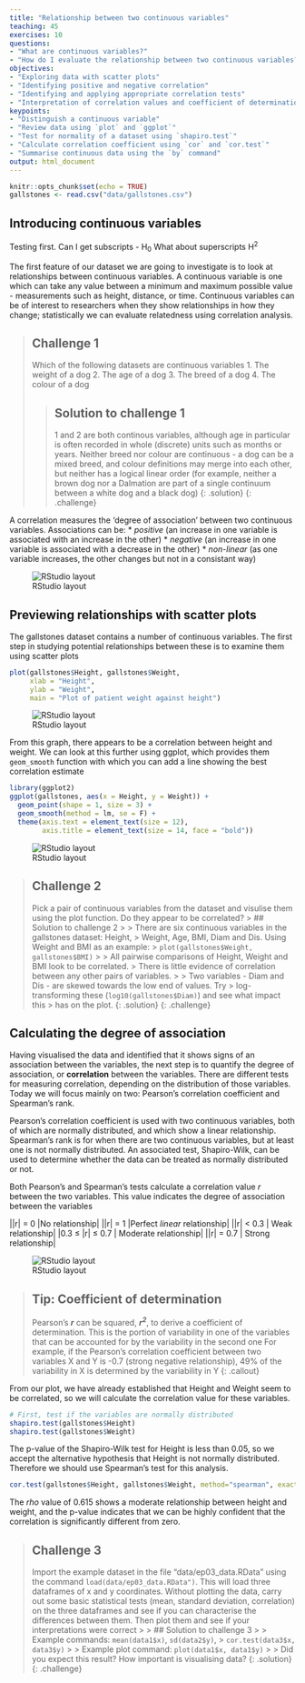 ```yaml
---
title: "Relationship between two continuous variables"
teaching: 45
exercises: 10
questions:
- "What are continuous variables?"
- "How do I evaluate the relationship between two continuous variables?"
objectives:
- "Exploring data with scatter plots"
- "Identifying positive and negative correlation"
- "Identifying and applying appropriate correlation tests"
- "Interpretation of correlation values and coefficient of determination"
keypoints:
- "Distinguish a continuous variable"
- "Review data using `plot` and `ggplot`"
- "Test for normality of a dataset using `shapiro.test`"
- "Calculate correlation coefficient using `cor` and `cor.test`"
- "Summarise continuous data using the `by` command"
output: html_document
---
```


```r
knitr::opts_chunk$set(echo = TRUE)
gallstones <- read.csv("data/gallstones.csv")
```

## Introducing continuous variables

Testing first. Can I get subscripts - H~0~ What about superscripts H^2^

The first feature of our dataset we are going to investigate is to look at 
relationships between continuous variables. A continuous variable is one which
can take any value between a minimum and maximum possible value - measurements 
such as height, distance, or time. Continuous variables can be of interest to 
researchers when they show relationships in how they change; statistically we 
can evaluate relatedness using correlation analysis.

> ## Challenge 1
> 
> Which of the following datasets are continuous variables
> 1. The weight of a dog
> 2. The age of a dog
> 3. The breed of a dog
> 4. The colour of a dog
> 
> > ## Solution to challenge 1
> > 
> > 1 and 2 are both continous variables, although age in particular is often 
> > recorded in whole (discrete) units such as months or years. Neither breed nor 
> > colour are continuous - a dog can be a mixed breed, and colour definitions may
> > merge into each other, but neither has a logical linear order (for example, 
> > neither a brown dog nor a Dalmation are part of a single continuum between a 
> > white dog and a black dog)
> {: .solution}
{: .challenge}

A correlation measures the 'degree of association' between two continuous 
variables. Associations can be:
* *positive* (an increase in one variable is associated with an increase in the 
other)
* *negative* (an increase in one variable is associated with a decrease in the
other)
* *non-linear* (as one variable increases, the other changes but not in a 
consistant way)

![RStudio layout](../fig/03-correlationexamples.png)

## Previewing relationships with scatter plots

The gallstones dataset contains a number of continuous variables. The first step
in studying potential relationships between these is to examine them using 
scatter plots

```r
plot(gallstones$Height, gallstones$Weight, 
     xlab = "Height", 
     ylab = "Weight",
     main = "Plot of patient weight against height")
```
![RStudio layout](../fig/03-fig1.png)

From this graph, there appears to be a correlation between height and weight.
We can look at this further using ggplot, which provides them `geom_smooth` 
function with which you can add a line showing the best correlation estimate

```r
library(ggplot2)
ggplot(gallstones, aes(x = Height, y = Weight)) +
  geom_point(shape = 1, size = 3) +
  geom_smooth(method = lm, se = F) +
  theme(axis.text = element_text(size = 12),
        axis.title = element_text(size = 14, face = "bold"))
```
![RStudio layout](../fig/03-fig2.png)

> ## Challenge 2
> 
> Pick a pair of continuous variables from the dataset and visulise them using
> the plot function. Do they appear to be correlated?
> > ## Solution to challenge 2
> > 
> > There are six continuous variables in the gallstones dataset: Height, 
> > Weight, Age, BMI, Diam and Dis. Using Weight and BMI as an example:
> > `plot(gallstones$Weight, gallstones$BMI)`
> > 
> > All pairwise comparisons of Height, Weight and BMI look to be correlated. 
> > There is little evidence of correlation between any other pairs of variables.
> >
> > Two variables - Diam and Dis - are skewed towards the low end of values. Try 
> > log-transforming these (`log10(gallstones$Diam)`) and see what impact this
> > has on the plot.
> {: .solution}
{: .challenge}

## Calculating the degree of association

Having visualised the data and identified that it shows signs of an association
between the variables, the next step is to quantify the degree of association, 
or **correlation** between the variables. There are different tests for measuring 
correlation, depending on the distribution of those variables. Today we will 
focus mainly on two: Pearson's correlation coefficient and Spearman's rank. 

Pearson's correlation coefficient is used with two continuous variables, both of
which are normally distributed, and which show a linear relationship. Spearman's 
rank is for when there are two continuous variables, but at least one is not 
normally distributed. An associated test, Shapiro-Wilk, can be used to determine
whether the data can be treated as normally distributed or not.

Both Pearson's and Spearman's tests calculate a correlation value _r_ between 
the two variables. This value indicates the degree of association between the
variables

|\|r\| = 0 |No relationship|
|\|r\| = 1 |Perfect *linear* relationship|
|\|r\| < 0.3 | Weak relationship|
|0.3 ≤ \|r\| ≤ 0.7  | Moderate relationship|
|\|r\| = 0.7 | Strong relationship|

![RStudio layout](../fig/03-degreesofcorrelation.png)

> ## Tip: Coefficient of determination
> Pearson's *__r__* can be squared, *__r^2^__*, to derive a coefficient of 
> determination. This is the portion of variability in one of the variables that 
> can be accounted for by the variability in the second one
> For example, if the Pearson's correlation coefficient between two variables X 
> and Y is -0.7 (strong negative relationship), 49% of the variability in X is 
> determined by the variability in Y
{: .callout}

From our plot, we have already established that Height and Weight seem to be 
correlated, so we will calculate the correlation value for these variables.

```r
# First, test if the variables are normally distributed
shapiro.test(gallstones$Height)
shapiro.test(gallstones$Weight)
```

The p-value of the Shapiro-Wilk test for Height is less than 0.05, so we accept 
the alternative hypothesis that Height is not normally distributed. Therefore we 
should use Spearman's test for this analysis.

```r
cor.test(gallstones$Height, gallstones$Weight, method="spearman", exact=FALSE)
```

The *rho* value of 0.615 shows a moderate relationship between height and 
weight, and the p-value indicates that we can be highly confident that the 
correlation is significantly different from zero.

> ## Challenge 3
> 
> Import the example dataset in the file "data/ep03_data.RData" using the 
> command `load(data/ep03_data.RData")`. This will load three dataframes of x
> and y coordinates. Without plotting the data, carry out some basic statistical
> tests (mean, standard deviation, correlation) on the three dataframes and see 
> if you can characterise the differences between them. Then plot them and see 
> if your interpretations were correct
> > 
> > ## Solution to challenge 3
> > 
> > Example commands: `mean(data1$x)`, `sd(data2$y)`, 
> > `cor.test(data3$x, data3$y)`
> >
> > Example plot command: `plot(data1$x, data1$y)`
> > 
> > Did you expect this result? How important is visualising data?
> {: .solution}
{: .challenge}
